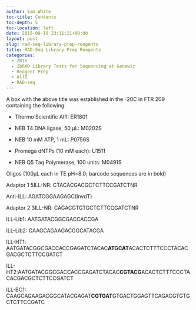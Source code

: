 ```yaml
---
author: Sam White
toc-title: Contents
toc-depth: 5
toc-location: left
date: 2015-08-19 23:11:21+00:00
layout: post
slug: rad-seq-library-prep-reagents
title: RAD-Seq Library Prep Reagents
categories:
  - 2015
  - 2bRAD Library Tests for Sequencing at Genewiz
  - Reagent Prep
  - AlfI
  - RAD-seq
---
```


A box with the above title was established in the -20C in FTR 209 containing the following:




    
  * Thermo Scientific AlfI: ER1801

    
  * NEB T4 DNA ligase, 50 μL: M0202S

    
  * NEB 10 mM ATP, 1 mL: P0756S

    
  * Promega dNTPs (10 mM each): U1511

    
  * NEB Q5 Taq Polymerase, 100 units: M0491S



Oligos (100μL each in TE pH=8.0; barcode sequences are in bold)

Adaptor 1
5ILL-NR: CTACACGACGCTCTTCCGATCTNR

Anti-ILL: AGATCGGAAGAGC(InvdT)

Adaptor 2
3ILL-NR: CAGACGTGTGCTCTTCCGATCTNR

ILL-Lib1: AATGATACGGCGACCACCGA

ILL-Lib2: CAAGCAGAAGACGGCATACGA

ILL-HT1: AATGATACGGCGACCACCGAGATCTACAC**ATGCAT**ACACTCTTTCCCTACACGACGCTCTTCCGATCT

ILL-HT2:AATGATACGGCGACCACCGAGATCTACAC**CGTACG**ACACTCTTTCCCTACACGACGCTCTTCCGATCT

ILL-BC1: CAAGCAGAAGACGGCATACGAGAT**CGTGAT**GTGACTGGAGTTCAGACGTGTGCTCTTCCGATC
